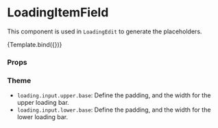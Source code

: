 

<Meta title="Components/Loading/LoadingItemInput" component={LoadingInput} />

# LoadingItemField

This component is used in `LoadingEdit` to generate the placeholders.


<Canvas>
  <Story name="Default">{Template.bind({})}</Story>
</Canvas>

### Props

<ArgsTable story="Default" />

### Theme

- `loading.input.upper.base`: Define the padding, and the width for the upper loading bar.
- `loading.input.lower.base`: Define the padding, and the width for the lower loading bar.
